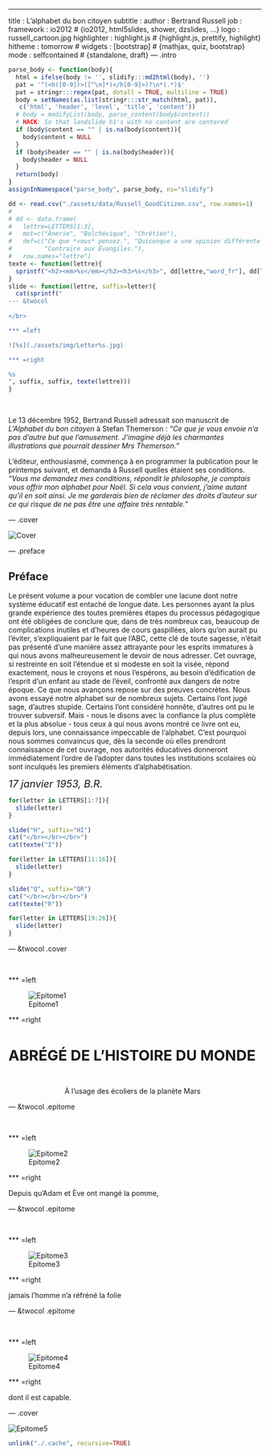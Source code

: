 ---
title       : L'alphabet du bon citoyen
subtitle    : 
author      : Bertrand Russell
job         : 
framework   : io2012     # {io2012, html5slides, shower, dzslides, ...}
logo        : russell_cartoon.jpg
highlighter : highlight.js  # {highlight.js, prettify, highlight}
hitheme     : tomorrow      # 
widgets     : [bootstrap]            # {mathjax, quiz, bootstrap}
mode        : selfcontained # {standalone, draft}
--- .intro



```r
parse_body <- function(body){
  html = ifelse(body != '', slidify:::md2html(body), '')
  pat = '^(<h([0-9])>([^\n]*)</h[0-9]>)?\n*(.*)$'
  pat = stringr:::regex(pat, dotall = TRUE, multiline = TRUE)
  body = setNames(as.list(stringr:::str_match(html, pat)),
   c('html', 'header', 'level', 'title', 'content'))
  # body = modifyList(body, parse_content(body$content))
  # HACK: So that landslide h1's with no content are centered
  if (body$content == "" | is.na(body$content)){
    body$content = NULL
  }
  if (body$header == "" | is.na(body$header)){
    body$header = NULL
  }
  return(body)
}
assignInNamespace("parse_body", parse_body, ns="slidify")
```

```r
dd <- read.csv("./assets/data/Russell_GoodCitizen.csv", row.names=1)
# 
# dd <- data.frame(
#   lettre=LETTERS[1:3],
#   mot=c("Ânerie", "Bolchévique", "Chrétien"),
#   def=c("Ce que *vous* pensez.", "Quiconque a une opinion différente de la mienne.", 
#         "Contraire aux Évangiles."), 
#   row.names="lettre")
texte <- function(lettre){
  sprintf("<h2><em>%s</em></h2><h3>%s</h3>", dd[lettre,"word_fr"], dd[lettre,"def_fr"])
}
slide <- function(lettre, suffix=letter){
  cat(sprintf("
--- &twocol
              
</br>

*** =left

![%s](./assets/img/Letter%s.jpg)

*** =right

%s
", suffix, suffix, texte(lettre)))  
}
```




</br>

Le 13 décembre 1952, Bertrand Russell adressait son manuscrit de *L'Alphabet du bon citoyen* à Stefan Themerson : *"Ce que je vous envoie n'a pas d'autre but que l'amusement. J'imagine déjà les charmantes illustrations que pourrait dessiner Mrs Themerson."*

L'éditeur, enthousiasmé, commença à en programmer la publication pour le printemps suivant, et demanda à Russell quelles étaient ses conditions. *"Vous me demandez mes conditions, répondit le philosophe, je comptais vous offrir mon alphabet pour Noël. Si cela vous convient, j'aime autant qu'il en soit ainsi. Je me garderais bien de réclamer des droits d'auteur sur ce qui risque de ne pas être une affaire très rentable."*

--- .cover

<img src="./assets/img/Cover.jpg" alt="Cover" align="middle" style="display:block;margin-left:auto;margin-right:auto;">


--- .preface

## Préface

Le présent volume a pour vocation de combler une lacune dont notre système éducatif est entaché de longue date. Les personnes ayant la plus grande expérience des toutes premières étapes du processus pédagogique ont été obligées de conclure que, dans de très nombreux cas, beaucoup de complications inutiles et d'heures de cours gaspillées, alors qu'on aurait pu l'éviter, s'expliquaient par le fait que l'ABC, cette clé de toute sagesse, n'était pas présenté d'une manière assez attrayante pour les esprits immatures à qui nous avons malheureusement le devoir de nous adresser. Cet ouvrage, si restreinte en soit l'étendue et si modeste en soit la visée, répond exactement, nous le croyons et nous l'espérons, au besoin d'édification de l'esprit d'un enfant au stade de l'éveil, confronté aux dangers de notre époque. Ce que nous avançons repose sur des preuves concrètes. Nous avons essayé notre alphabet sur de nombreux sujets. Certains l'ont jugé sage, d'autres stupide. Certains l'ont considéré honnête, d'autres ont pu le trouver subversif. Mais - nous le disons avec la confiance la plus complète et la plus absolue - tous ceux à qui nous avons montré ce livre ont eu, depuis lors, une connaissance impeccable de l'alphabet. C'est pourquoi nous sommes convaincus que, dès la seconde où elles prendront connaissance de cet ouvrage, nos autorités éducatives donneront immédiatement l'ordre de l'adopter dans toutes les institutions scolaires où sont inculqués les premiers éléments d'alphabétisation.

<div align="right" style="font-size:20px"><em>17 janvier 1953, B.R.</em></div>



```r
for(letter in LETTERS[1:7]){
  slide(letter)
}
```

```r
slide("H", suffix="HI")
cat("</br></br></br>")
cat(texte("I"))
```

```r
for(letter in LETTERS[11:16]){
  slide(letter)
}
```

```r
slide("Q", suffix="QR")
cat("</br></br></br>")
cat(texte("R"))
```

```r
for(letter in LETTERS[19:26]){
  slide(letter)
}
```

--- &twocol .cover
              
</br>

*** =left

![Epitome1](./assets/img/epitome1.jpg) 

*** =right

</br>

<span style="font-size:29px">**ABRÉGÉ DE L'HISTOIRE DU MONDE**</span>

</br>

<p style="width:20em;margin-left:auto;margin-right:auto;">À l'usage des écoliers de la planète Mars</p>

--- &twocol .epitome 
              
</br>

*** =left

![Epitome2](./assets/img/epitome2.jpg) 

*** =right

Depuis qu'Adam et Ève ont mangé la pomme,



--- &twocol .epitome 
              
</br>

*** =left

![Epitome3](./assets/img/epitome3.jpg) 

*** =right

jamais l'homme n'a réfréné la folie


--- &twocol .epitome 
              
</br>

*** =left

![Epitome4](./assets/img/epitome4.jpg) 

*** =right

dont il est capable.


--- .cover 

<img src="./assets/img/epitome5.jpg" alt="Epitome5" align="middle" style="display:block;margin-left:auto;margin-right:auto;">

```r
unlink("./.cache", recursive=TRUE)
```

